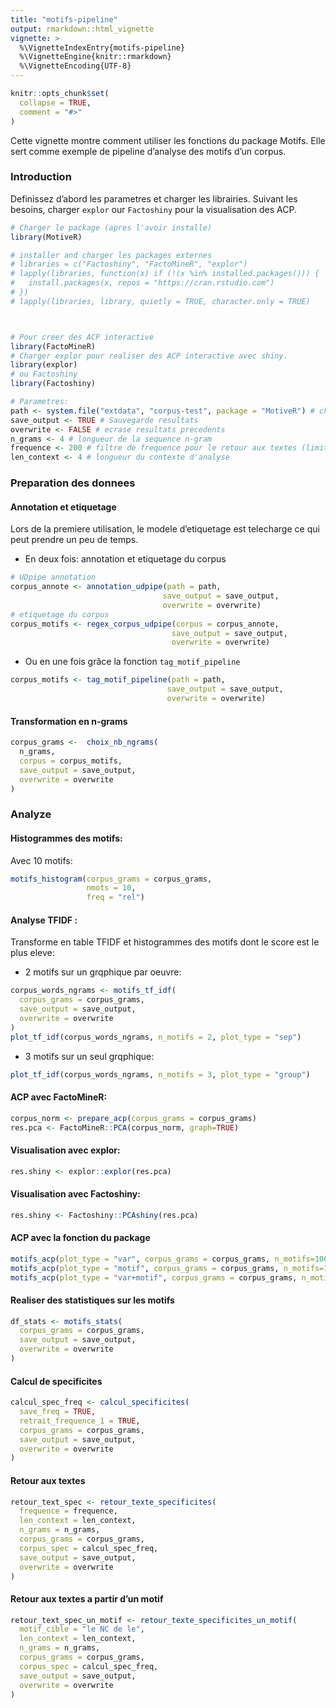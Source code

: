 ```yaml
---
title: "motifs-pipeline"
output: rmarkdown::html_vignette
vignette: >
  %\VignetteIndexEntry{motifs-pipeline}
  %\VignetteEngine{knitr::rmarkdown}
  %\VignetteEncoding{UTF-8}
---
```


```r
knitr::opts_chunk$set(
  collapse = TRUE,
  comment = "#>"
)
```

Cette vignette montre comment utiliser les fonctions du package Motifs. Elle sert comme exemple de pipeline d’analyse des motifs d’un corpus.

### Introduction

Definissez d'abord les parametres et charger les librairies. Suivant les besoins, charger `explor` our `Factoshiny` pour la visualisation des ACP.

```r
# Charger le package (apres l'avoir installe)
library(MotiveR)

# installer and charger les packages externes
# libraries = c("Factoshiny", "FactoMineR", "explor")
# lapply(libraries, function(x) if (!(x %in% installed.packages())) {
#   install.packages(x, repos = "https://cran.rstudio.com")
# })
# lapply(libraries, library, quietly = TRUE, character.only = TRUE)



# Pour creer des ACP interactive
library(FactoMineR)
# Charger explor pour realiser des ACP interactive avec shiny.
library(explor)
# ou Factoshiny
library(Factoshiny)

# Parametres:
path <- system.file("extdata", "corpus-test", package = "MotiveR") # chemin du corpus
save_output <- TRUE # Sauvegarde resultats
overwrite <- FALSE # ecrase resultats precedents
n_grams <- 4 # longueur de la sequence n-gram
frequence <- 200 # filtre de frequence pour le retour aux textes (limite le temps de calcul)
len_context <- 4 # longueur du contexte d'analyse
```

### Preparation des donnees

#### Annotation et etiquetage

Lors de la premiere utilisation, le modele d'etiquetage est telecharge ce qui peut prendre un peu de temps.

- En deux fois: annotation et etiquetage du corpus

```r
# UDpipe annotation
corpus_annote <- annotation_udpipe(path = path,
                                  save_output = save_output,
                                  overwrite = overwrite)
# etiquetage du corpus
corpus_motifs <- regex_corpus_udpipe(corpus = corpus_annote,
                                    save_output = save_output,
                                    overwrite = overwrite)
```

- Ou en une fois grâce la fonction `tag_motif_pipeline`

```r
corpus_motifs <- tag_motif_pipeline(path = path,
                                   save_output = save_output,
                                   overwrite = overwrite)
```

#### Transformation en n-grams

```r
corpus_grams <-  choix_nb_ngrams(
  n_grams,
  corpus = corpus_motifs,
  save_output = save_output,
  overwrite = overwrite
)
```

### Analyze

#### Histogrammes des motifs:
Avec 10 motifs:
```r
motifs_histogram(corpus_grams = corpus_grams,
                 nmots = 10,
                 freq = "rel")
```

#### Analyse TFIDF :
Transforme en table TFIDF et histogrammes des motifs dont le score est le plus eleve:

- 2 motifs sur un grqphique par oeuvre:
```r
corpus_words_ngrams <- motifs_tf_idf(
  corpus_grams = corpus_grams,
  save_output = save_output,
  overwrite = overwrite
)
plot_tf_idf(corpus_words_ngrams, n_motifs = 2, plot_type = "sep")
```


- 3 motifs sur un seul grqphique:
```r
plot_tf_idf(corpus_words_ngrams, n_motifs = 3, plot_type = "group")
```

#### ACP avec FactoMineR:
```r
corpus_norm <- prepare_acp(corpus_grams = corpus_grams)
res.pca <- FactoMineR::PCA(corpus_norm, graph=TRUE)
```

#### Visualisation avec explor:
```r
res.shiny <- explor::explor(res.pca)
```

#### Visualisation avec Factoshiny:
```r
res.shiny <- Factoshiny::PCAshiny(res.pca)
```

#### ACP avec la fonction du package
```r
motifs_acp(plot_type = "var", corpus_grams = corpus_grams, n_motifs=100)
motifs_acp(plot_type = "motif", corpus_grams = corpus_grams, n_motifs=100)
motifs_acp(plot_type = "var+motif", corpus_grams = corpus_grams, n_motifs=100)
```

#### Realiser des statistiques sur les motifs
```r
df_stats <- motifs_stats(
  corpus_grams = corpus_grams,
  save_output = save_output,
  overwrite = overwrite
)
```

#### Calcul de specificites
```r
calcul_spec_freq <- calcul_specificites(
  save_freq = TRUE,
  retrait_frequence_1 = TRUE,
  corpus_grams = corpus_grams,
  save_output = save_output,
  overwrite = overwrite
)
```

#### Retour aux textes
```r
retour_text_spec <- retour_texte_specificites(
  frequence = frequence,
  len_context = len_context,
  n_grams = n_grams,
  corpus_grams = corpus_grams,
  corpus_spec = calcul_spec_freq,
  save_output = save_output,
  overwrite = overwrite
)
```

#### Retour aux textes a partir d'un motif
```r
retour_text_spec_un_motif <- retour_texte_specificites_un_motif(
  motif_cible = "le NC de le",
  len_context = len_context,
  n_grams = n_grams,
  corpus_grams = corpus_grams,
  corpus_spec = calcul_spec_freq,
  save_output = save_output,
  overwrite = overwrite
)
```


